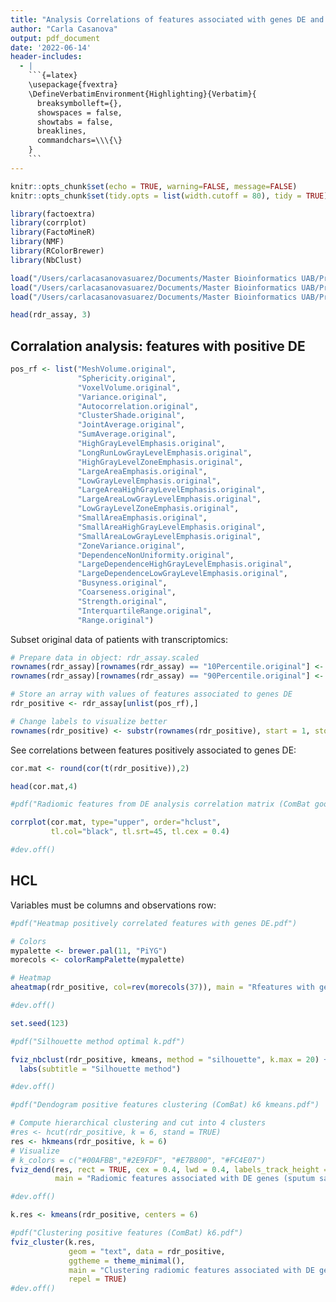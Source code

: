 ```yaml
---
title: "Analysis Correlations of features associated with genes DE and detailed PCA 125 patients"
author: "Carla Casanova"
output: pdf_document
date: '2022-06-14'
header-includes:
  - |
    ```{=latex}
    \usepackage{fvextra}
    \DefineVerbatimEnvironment{Highlighting}{Verbatim}{
      breaksymbolleft={}, 
      showspaces = false,
      showtabs = false,
      breaklines,
      commandchars=\\\{\}
    }
    ```
---
```


```r
knitr::opts_chunk$set(echo = TRUE, warning=FALSE, message=FALSE)
knitr::opts_chunk$set(tidy.opts = list(width.cutoff = 80), tidy = TRUE)
```


```r
library(factoextra)
library(corrplot)
library(FactoMineR)
library(NMF)
library(RColorBrewer)
library(NbClust)
```

```r
load("/Users/carlacasanovasuarez/Documents/Master Bioinformatics UAB/Prácticas Radiomics/Radiomic features/Results_rfeatures/R objects/rdr_assay_scaled.rda")
load("/Users/carlacasanovasuarez/Documents/Master Bioinformatics UAB/Prácticas Radiomics/Radiomic features/Results_rfeatures/R objects/sputum_eset_countsOK.rda")
load("/Users/carlacasanovasuarez/Documents/Master Bioinformatics UAB/Prácticas Radiomics/Radiomic features/Results_rfeatures/R objects/sputum_eset_phenoOK.rda")
```


```r
head(rdr_assay, 3)
```


## Corralation analysis: features with positive DE  

```r
pos_rf <- list("MeshVolume.original",
               "Sphericity.original",
               "VoxelVolume.original",
               "Variance.original",
               "Autocorrelation.original",
               "ClusterShade.original",
               "JointAverage.original",
               "SumAverage.original",
               "HighGrayLevelEmphasis.original",
               "LongRunLowGrayLevelEmphasis.original",
               "HighGrayLevelZoneEmphasis.original",
               "LargeAreaEmphasis.original",
               "LowGrayLevelEmphasis.original",
               "LargeAreaHighGrayLevelEmphasis.original",
               "LargeAreaLowGrayLevelEmphasis.original",
               "LowGrayLevelZoneEmphasis.original",
               "SmallAreaEmphasis.original",
               "SmallAreaHighGrayLevelEmphasis.original",
               "SmallAreaLowGrayLevelEmphasis.original",
               "ZoneVariance.original",
               "DependenceNonUniformity.original",
               "LargeDependenceHighGrayLevelEmphasis.original",
               "LargeDependenceLowGrayLevelEmphasis.original",
               "Busyness.original",
               "Coarseness.original",
               "Strength.original",
               "InterquartileRange.original",
               "Range.original")
```

Subset original data of patients with transcriptomics:  

```r
# Prepare data in object: rdr_assay.scaled
rownames(rdr_assay)[rownames(rdr_assay) == "10Percentile.original"] <- "X10Percentile.original"
rownames(rdr_assay)[rownames(rdr_assay) == "90Percentile.original"] <- "X90Percentile.original"

# Store an array with values of features associated to genes DE
rdr_positive <- rdr_assay[unlist(pos_rf),]

# Change labels to visualize better
rownames(rdr_positive) <- substr(rownames(rdr_positive), start = 1, stop =  nchar(rownames(rdr_positive))-9)
```

See correlations between features positively associated to genes DE:  

```r
cor.mat <- round(cor(t(rdr_positive)),2)

head(cor.mat,4)
```


```r
#pdf("Radiomic features from DE analysis correlation matrix (ComBat good).pdf")

corrplot(cor.mat, type="upper", order="hclust", 
         tl.col="black", tl.srt=45, tl.cex = 0.4)

#dev.off()
```

## HCL  

Variables must be columns and observations row:  

```r
#pdf("Heatmap positively correlated features with genes DE.pdf")

# Colors
mypalette <- brewer.pal(11, "PiYG")
morecols <- colorRampPalette(mypalette)

# Heatmap
aheatmap(rdr_positive, col=rev(morecols(37)), main = "Rfeatures with genes DE", scale = "none")

#dev.off()
```


```r
set.seed(123)

#pdf("Silhouette method optimal k.pdf")

fviz_nbclust(rdr_positive, kmeans, method = "silhouette", k.max = 20) + 
  labs(subtitle = "Silhouette method")

#dev.off()
```


```r
#pdf("Dendogram positive features clustering (ComBat) k6 kmeans.pdf")

# Compute hierarchical clustering and cut into 4 clusters
#res <- hcut(rdr_positive, k = 6, stand = TRUE)
res <- hkmeans(rdr_positive, k = 6)
# Visualize
# k_colors = c("#00AFBB","#2E9FDF", "#E7B800", "#FC4E07")
fviz_dend(res, rect = TRUE, cex = 0.4, lwd = 0.4, labels_track_height = 20,
          main = "Radiomic features associated with DE genes (sputum samples)", palette = "lancet")

#dev.off()
```


```r
k.res <- kmeans(rdr_positive, centers = 6)

#pdf("Clustering positive features (ComBat) k6.pdf")
fviz_cluster(k.res, 
             geom = "text", data = rdr_positive,
             ggtheme = theme_minimal(),
             main = "Clustering radiomic features associated with DE genes from sputum",
             repel = TRUE) 
#dev.off()
```







